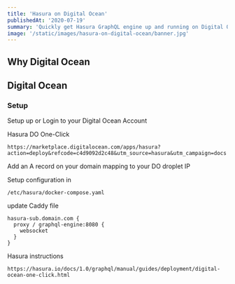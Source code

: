 ```yaml
---
title: 'Hasura on Digital Ocean'
publishedAt: '2020-07-19'
summary: 'Quickly get Hasura GraphQL engine up and running on Digital Ocean Cloud provider'
image: '/static/images/hasura-on-digital-ocean/banner.jpg'
---
```


## Why Digital Ocean

## Digital Ocean

### Setup

Setup up or Login to your Digital Ocean Account

Hasura DO One-Click

```
https://marketplace.digitalocean.com/apps/hasura?action=deploy&refcode=c4d9092d2c48&utm_source=hasura&utm_campaign=docs
```

Add an A record on your domain mapping to your DO droplet IP

Setup configuration in

```
/etc/hasura/docker-compose.yaml
```

update Caddy file

```
hasura-sub.domain.com {
  proxy / graphql-engine:8080 {
    websocket
  }
}

```

Hasura instructions

```
https://hasura.io/docs/1.0/graphql/manual/guides/deployment/digital-ocean-one-click.html
```
